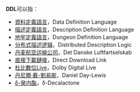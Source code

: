 '''DDL'''可以指：
* [[資料定義語言|資料定義語言]]，Data Definition Language
* [[描述定義語言|描述定義語言]]，Description Definition Language
* [[地牢定義語言|地牢定義語言]]，Dungeon Definition Language
* [[分布式描述逻辑|分布式描述逻辑]]，Distributed Description Logic
* [[丹麦航空运输公司|丹麦航空运输公司]]，Det Danske Luftfartselskab
* [[直接下載鏈接|直接下載鏈接]]，Direct Download Link
* [[杜比數位|杜比數位]]Live，Dolby Digital Live
* [[丹尼爾·戴-劉易斯|丹尼爾·戴-劉易斯]]，Daniel Day-Lewis
* [[δ-癸内酯|δ-癸内酯]]，δ-Decalactone

{{消歧義|D|Cat=三字拉丁字母缩写消歧义}}